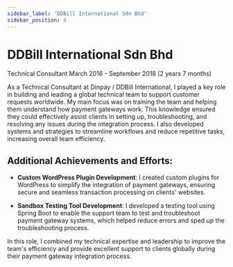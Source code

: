 ```yaml
---
sidebar_label: 'DDBill International Sdn Bhd'
sidebar_position: 4
---
```


# DDBill International Sdn Bhd

Technical Consultant
March 2016 - September 2018 (2 years 7 months)

As a Technical Consultant at Dinpay / DDBill International, I played a key role in building and leading a global technical team to support customer requests worldwide. My main focus was on training the team and helping them understand how payment gateways work. This knowledge ensured they could effectively assist clients in setting up, troubleshooting, and resolving any issues during the integration process. I also developed systems and strategies to streamline workflows and reduce repetitive tasks, increasing overall team efficiency.


## Additional Achievements and Efforts:

* __Custom WordPress Plugin Development__: I created custom plugins for WordPress to simplify the integration of payment gateways, ensuring secure and seamless transaction processing on clients' websites.

* __Sandbox Testing Tool Development__:  I developed a testing tool using Spring Boot to enable the support team to test and troubleshoot payment gateway systems, which helped reduce errors and sped up the troubleshooting process.

In this role, I combined my technical expertise and leadership to improve the team's efficiency and provide excellent support to clients globally during their payment gateway integration process.


